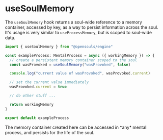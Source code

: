 # useSoulMemory

The `useSoulMemory` hook returns a soul-wide reference to a memory container, accessed by key, as a way to persist information across the soul. It's usage is very similar to `useProcessMemory`, but is scoped to soul-wide data.

```typescript filename="exampleProcess.ts" {1,5-10}
import { useSoulMemory } from "@opensouls/engine"

const exampleProcess: MentalProcess = async ({ workingMemory }) => {
  // create a persistent memory container scoped to the soul
  const wasProvoked = useSoulMemory("wasProvoked", false)

  console.log("current value of wasProvoked", wasProvoked.current)

  // set the current value immediately
  wasProvoked.current = true

  // do other stuff ...

  return workingMemory
}

export default exampleProcess
```

 
<Callout type="info" emoji="ℹ️">
The memory container created here can be accessed in *any* mental process, and persists for the life of the soul.
</Callout>